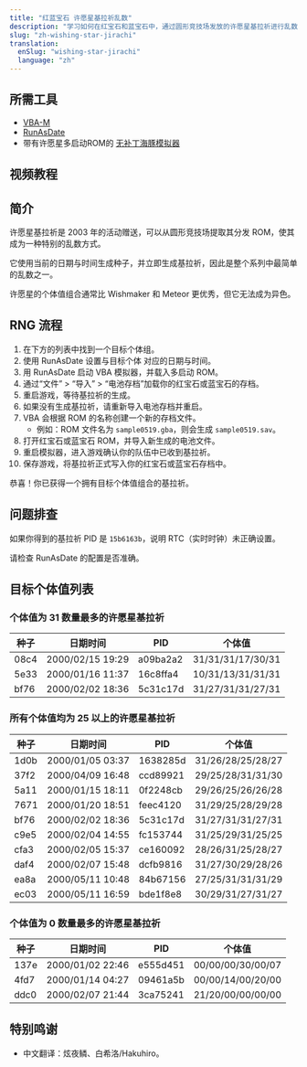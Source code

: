 ```yaml
---
title: "红蓝宝石 许愿星基拉祈乱数"
description: "学习如何在红宝石和蓝宝石中，通过圆形竞技场发放的许愿星基拉祈进行乱数。"
slug: "zh-wishing-star-jirachi"
translation:
  enSlug: "wishing-star-jirachi"
  language: "zh"
---
```


## 所需工具

- [VBA-M](https://github.com/visualboyadvance-m/visualboyadvance-m/releases/latest)
- [RunAsDate](https://www.nirsoft.net/utils/run_as_date.html)
- 带有许愿星多启动ROM的 [无补丁海豚模拟器](/no-dolphin-patch)

## 视频教程

<YouTubeVideo src="https://www.youtube.com/embed/bw2XLZzsfdU?si=LUD28rVsZBDUzn0m" />

## 简介

许愿星基拉祈是 2003 年的活动赠送，可以从圆形竞技场提取其分发 ROM，使其成为一种特别的乱数方式。

它使用当前的日期与时间生成种子，并立即生成基拉祈，因此是整个系列中最简单的乱数之一。

许愿星的个体值组合通常比 Wishmaker 和 Meteor 更优秀，但它无法成为异色。

## RNG 流程

1. 在下方的列表中找到一个目标个体组。
2. 使用 RunAsDate 设置与目标个体 对应的日期与时间。
3. 用 RunAsDate 启动 VBA 模拟器，并载入多启动 ROM。
4. 通过“文件” > “导入” > “电池存档”加载你的红宝石或蓝宝石的存档。
5. 重启游戏，等待基拉祈的生成。
6. 如果没有生成基拉祈，请重新导入电池存档并重启。
7. VBA 会根据 ROM 的名称创建一个新的存档文件。
   - 例如：ROM 文件名为 `sample0519.gba`，则会生成 `sample0519.sav`。
8. 打开红宝石或蓝宝石 ROM，并导入新生成的电池文件。
9. 重启模拟器，进入游戏确认你的队伍中已收到基拉祈。
10. 保存游戏，将基拉祈正式写入你的红宝石或蓝宝石存档中。

恭喜！你已获得一个拥有目标个体值组合的基拉祈。

## 问题排查

如果你得到的基拉祈 PID 是 `15b6163b`，说明 RTC（实时时钟）未正确设置。

请检查 RunAsDate 的配置是否准确。

## 目标个体值列表

### 个体值为 31 数量最多的许愿星基拉祈

| 种子 | 日期时间         | PID      | 个体值            |
| ---- | ---------------- | -------- | ----------------- |
| 08c4 | 2000/02/15 19:29 | a09ba2a2 | 31/31/31/17/30/31 |
| 5e33 | 2000/01/16 11:37 | 16c8ffa4 | 10/31/13/31/31/31 |
| bf76 | 2000/02/02 18:36 | 5c31c17d | 31/27/31/31/27/31 |

### 所有个体值均为 25 以上的许愿星基拉祈

| 种子 | 日期时间         | PID      | 个体值            |
| ---- | ---------------- | -------- | ----------------- |
| 1d0b | 2000/01/05 03:37 | 1638285d | 31/26/28/25/28/27 |
| 37f2 | 2000/04/09 16:48 | ccd89921 | 29/25/28/31/31/30 |
| 5a11 | 2000/01/15 18:11 | 0f2248cb | 29/26/25/26/26/28 |
| 7671 | 2000/01/20 18:51 | feec4120 | 31/29/25/28/29/28 |
| bf76 | 2000/02/02 18:36 | 5c31c17d | 31/27/31/31/27/31 |
| c9e5 | 2000/02/04 14:55 | fc153744 | 31/25/29/31/25/25 |
| cfa3 | 2000/02/05 15:37 | ce160092 | 28/26/31/25/28/27 |
| daf4 | 2000/02/07 15:48 | dcfb9816 | 31/27/30/29/28/26 |
| ea8a | 2000/05/11 10:48 | 84b67156 | 27/25/31/31/31/29 |
| ec03 | 2000/05/11 16:59 | bde1f8e8 | 30/29/31/27/31/27 |

### 个体值为 0 数量最多的许愿星基拉祈

| 种子 | 日期时间         | PID      | 个体值            |
| ---- | ---------------- | -------- | ----------------- |
| 137e | 2000/01/02 22:46 | e555d451 | 00/00/00/30/00/07 |
| 4fd7 | 2000/01/14 04:27 | 09461a5b | 00/00/14/00/20/00 |
| ddc0 | 2000/02/07 21:44 | 3ca75241 | 21/20/00/00/00/00 |

## 特别鸣谢

- 中文翻译：炫夜鳞、白希洛/Hakuhiro。
